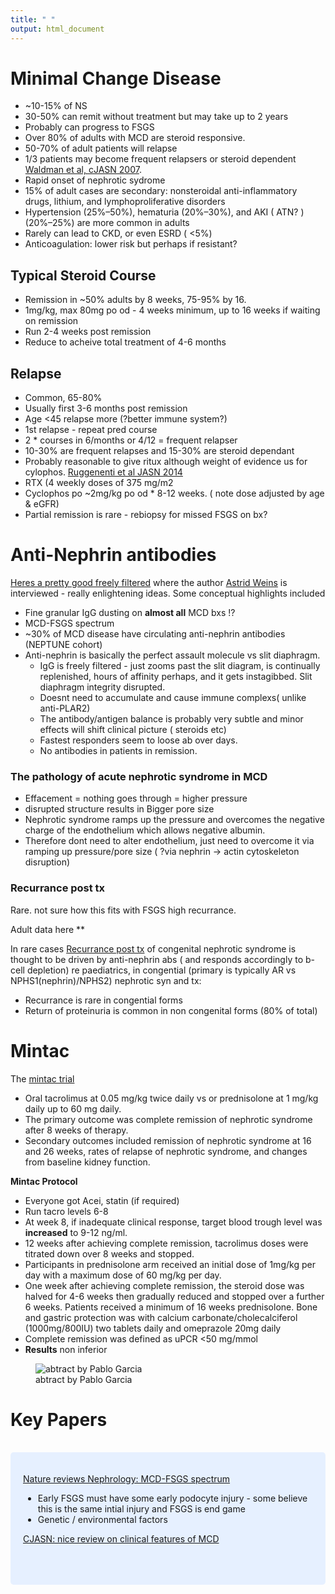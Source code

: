 ---
title: " "
output: html_document
---
# Minimal Change Disease

* ~10-15% of NS
* 30-50% can remit without treatment but may take up to 2 years
* Probably can progress to FSGS
* Over 80% of adults with MCD are steroid responsive. 
* 50-70% of adult patients will  relapse 
* 1/3 patients may become frequent relapsers or steroid dependent [Waldman et al, cJASN 2007](https://cjasn.asnjournals.org/content/2/3/445). 
* Rapid onset of nephrotic sydrome
* 15% of adult cases are secondary: nonsteroidal anti-inflammatory drugs, lithium, and lymphoproliferative disorders
* Hypertension (25%–50%), hematuria (20%–30%), and AKI ( ATN? )(20%–25%) are more common in adults
* Rarely can lead to CKD, or even ESRD ( <5%)
* Anticoagulation: lower risk but perhaps if resistant?

## Typical Steroid Course
* Remission in ~50% adults by 8 weeks, 75-95% by 16.
* 1mg/kg, max 80mg po od - 4 weeks minimum, up to 16 weeks if waiting on remission
* Run 2-4 weeks post remission
* Reduce to acheive total treatment of  4-6 months

## Relapse
* Common, 65-80%
* Usually first 3-6 months post remission
* Age <45 relapse more (?better immune system?)
* 1st relapse - repeat pred course
* 2 * courses in 6/months or 4/12 = frequent relapser
* 10-30% are frequent relapses and 15-30% are steroid dependant
* Probably reasonable to give ritux although weight of evidence us for cylophos.
[Ruggenenti et al JASN 2014](https://jasn.asnjournals.org/content/25/4/850?ijkey=f2dc13c5abc54176d3ad3875aaf8460ec301ee27&keytype2=tf_ipsecsha)
* RTX (4 weekly doses of 375 mg/m2
* Cyclophos po ~2mg/kg po od * 8-12 weeks. ( note dose adjusted by age & eGFR)
* Partial remission is rare - rebiopsy for missed FSGS on bx?


# Anti-Nephrin antibodies

[Heres a pretty good freely filtered](http://www.nephjc.com/freelyfiltered/42/anti-nephrin-antibodies-cause-mcd) where the author [Astrid Weins](https://twitter.com/AstridWeins) is interviewed - really enlightening ideas. Some conceptual highlights included

* Fine granular IgG dusting on **almost all** MCD bxs !?
* MCD-FSGS spectrum
* ~30% of MCD disease have circulating anti-nephrin antibodies (NEPTUNE cohort)
* Anti-nephrin is basically the perfect assault molecule vs slit diaphragm.
  * IgG is freely filtered - just zooms past the slit diagram, is continually replenished, hours of affinity perhaps, and it gets instagibbed. Slit diaphragm integrity disrupted.
  * Doesnt need to accumulate and cause immune complexs( unlike anti-PLAR2)
  * The antibody/antigen balance is probably very subtle and minor effects will shift clinical picture ( steroids etc)
  * Fastest responders seem to loose ab over days.
  * No antibodies in patients in remission.
  
### The pathology of acute nephrotic syndrome in MCD

  * Effacement = nothing goes through = higher pressure
  * disrupted structure results in Bigger pore size
  * Nephrotic syndrome ramps up the pressure and overcomes the negative charge of the endothelium which allows negative albumin.
  * Therefore dont need to alter endothelium, just need to overcome it via ramping up pressure/pore size ( ?via nephrin -> actin cytoskeleton disruption)


### Recurrance post tx

Rare. not sure how this fits with FSGS high recurrance.

Adult data here **

In rare cases [Recurrance post tx](https://www.ncbi.nlm.nih.gov/pmc/articles/PMC4212136/) of congenital nephrotic syndrome is thought to be driven by anti-nephrin abs ( and responds accordingly to b-cell depletion)
re paediatrics,  in congential (primary is typically AR vs NPHS1(nephrin)/NPHS2) nephrotic syn and tx:

* Recurrance is rare in congential forms
* Return of proteinuria is common in non congenital forms (80% of total)

# Mintac

The [mintac trial](https://pubmed.ncbi.nlm.nih.gov/31953303/)

* Oral tacrolimus at 0.05 mg/kg twice daily vs or prednisolone at 1 mg/kg daily up to 60 mg daily.
* The primary outcome was complete remission of nephrotic syndrome after 8 weeks of therapy.
* Secondary outcomes included remission of nephrotic syndrome at 16 and 26 weeks, rates of relapse of nephrotic syndrome, and changes from baseline kidney function.

**Mintac Protocol**

* Everyone got Acei, statin (if required)
* Run tacro levels 6-8
* At week 8, if inadequate clinical response, target blood trough level was **increased** to 9-12 ng/ml. 
* 12 weeks after achieving complete remission, tacrolimus doses were titrated down over 8 weeks and stopped.  
* Participants in prednisolone arm received an initial dose of 1mg/kg per day with a maximum dose of 60 mg/kg per day. 
* One week after achieving complete remission, the steroid dose was halved for 4-6 weeks then gradually reduced and stopped over a further 6 weeks. Patients received a minimum of 16 weeks prednisolone. Bone and gastric protection was with calcium carbonate/cholecalciferol (1000mg/800IU) two tablets daily and omeprazole 20mg daily
* Complete remission was defined as uPCR <50 mg/mmol
* **Results** non inferior

![abtract by Pablo Garcia](images/mintac_visual_VAPablo.jpg)

# Key Papers

<br>
<style>
div.blue { background-color:#e6f0ff; border-radius: 5px; padding: 20px;}
</style>
<div class = "blue">

[Nature reviews Nephrology: MCD-FSGS spectrum ](https://www.nature.com/articles/nrneph.2016.147)

* Early FSGS must have some early podocyte injury  - some believe this is the same intial injury and FSGS is end game
* Genetic / environmental factors 

[CJASN: nice review on clinical features of MCD ](https://www.nature.com/https://cjasn.asnjournals.org/content/14/6/911/nrneph.2016.147)


<br>


